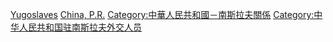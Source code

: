 [[Category:中華人民共和國駐外大使|Yugoslaves]]
[[Category:駐南斯拉夫大使|China, P.R.]]
[[Category:中華人民共和國－南斯拉夫關係|Category:中華人民共和國－南斯拉夫關係]]
[[Category:中华人民共和国驻南斯拉夫外交人员|Category:中华人民共和国驻南斯拉夫外交人员]]